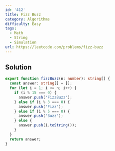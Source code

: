 ```yaml
---
id: '412'
title: Fizz Buzz
category: Algorithms
difficulty: Easy
tags:
  - Math
  - String
  - Simulation
url: https://leetcode.com/problems/fizz-buzz
---
```


## Solution

```typescript showLineNumbers
export function fizzBuzz(n: number): string[] {
  const answer: string[] = [];
  for (let i = 1; i <= n; i++) {
    if (i % 15 === 0) {
      answer.push('FizzBuzz');
    } else if (i % 3 === 0) {
      answer.push('Fizz');
    } else if (i % 5 === 0) {
      answer.push('Buzz');
    } else {
      answer.push(i.toString());
    }
  }
  return answer;
}
```
